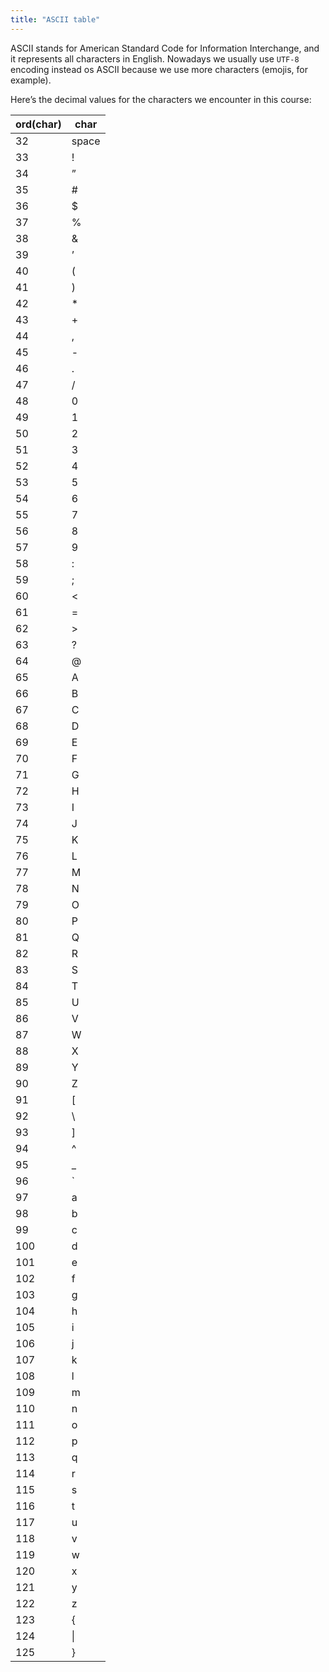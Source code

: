 ```yaml
---
title: "ASCII table"
---
```


ASCII stands for American Standard Code for Information Interchange, and it represents all characters in English. Nowadays we usually use `UTF-8` encoding instead os ASCII because we use more characters (emojis, for example).

Here's the decimal values for the characters we encounter in this course:

| ord(char)  | char   |
|---|---|
|	32	|	space	|
|	33	|	!	|
|	34	|	"	|
|	35	|	#	|
|	36	|	$	|
|	37	|	%	|
|	38	|	&	|
|	39	|	'	|
|	40	|	(	|
|	41	|	)	|
|	42	|	*	|
|	43	|	+	|
|	44	|	,	|
|	45	|	-	|
|	46	|	.	|
|	47	|	/	|
|	48	|	0	|
|	49	|	1	|
|	50	|	2	|
|	51	|	3	|
|	52	|	4	|
|	53	|	5	|
|	54	|	6	|
|	55	|	7	|
|	56	|	8	|
|	57	|	9	|
|	58	|	:	|
|	59	|	;	|
|	60	|	<	|
|	61	|	=	|
|	62	|	>	|
|	63	|	?	|
|	64	|	@	|
|	65	|	A	|
|	66	|	B	|
|	67	|	C	|
|	68	|	D	|
|	69	|	E	|
|	70	|	F	|
|	71	|	G	|
|	72	|	H	|
|	73	|	I	|
|	74	|	J	|
|	75	|	K	|
|	76	|	L	|
|	77	|	M	|
|	78	|	N	|
|	79	|	O	|
|	80	|	P	|
|	81	|	Q	|
|	82	|	R	|
|	83	|	S	|
|	84	|	T	|
|	85	|	U	|
|	86	|	V	|
|	87	|	W	|
|	88	|	X	|
|	89	|	Y	|
|	90	|	Z	|
|	91	|	[	|
|	92	|	\	|
|	93	|	]	|
|	94	|	^	|
|	95	|	_	|
|	96	|	`	|
|	97	|	a	|
|	98	|	b	|
|	99	|	c	|
|	100	|	d	|
|	101	|	e	|
|	102	|	f	|
|	103	|	g	|
|	104	|	h	|
|	105	|	i	|
|	106	|	j	|
|	107	|	k	|
|	108	|	l	|
|	109	|	m	|
|	110	|	n	|
|	111	|	o	|
|	112	|	p	|
|	113	|	q	|
|	114	|	r	|
|	115	|	s	|
|	116	|	t	|
|	117	|	u	|
|	118	|	v	|
|	119	|	w	|
|	120	|	x	|
|	121	|	y	|
|	122	|	z	|
|	123	|	{	|
|	124	|	\|	|
|	125	|	}	|
